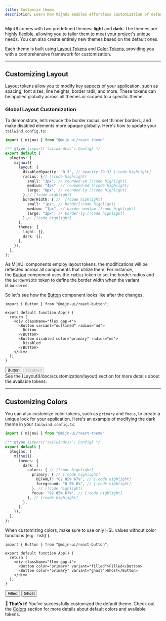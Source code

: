 ```yaml
---
title: Customize theme
description: Learn how MijnUI enables effortless customization of default themes.
---
```



MijnUI comes with two predefined themes: **light** and **dark**. The themes are highly flexible, allowing you to tailor them to meet your project's unique needs. You can also create entirely new themes based on the default ones.

Each theme is built using [Layout Tokens](/docs/customization/layout) and [Color Tokens](/docs/customization/colors), providing you with a comprehensive framework for customization.

---

## Customizing Layout

Layout tokens allow you to modify key aspects of your application, such as spacing, font sizes, line heights, border radii, and more. These tokens can be applied globally across all themes or scoped to a specific theme.

### Global Layout Customization

To demonstrate, let’s reduce the border radius, set thinner borders, and make disabled elements more opaque globally. Here's how to update your `tailwind.config.ts`:

```ts title="tailwind.config.ts"
import { mijnui } from "@mijn-ui/react-theme"

/** @type {import('tailwindcss').Config} */
export default {
  plugins: [
    mijnui({
      layout: {
        disabledOpacity: "0.3", // opacity-[0.3] [!code highlight]
        radius: {// [!code highlight]
          small: "2px", // rounded-sm [!code highlight]
          medium: "4px", // rounded-md [!code highlight]
          large: "6px", // rounded-lg [!code highlight]
        },// [!code highlight]
        borderWidth: { //  [!code highlight]
          small: "1px", // border[!code highlight]
          medium: "1px", // border-medium [!code highlight]
          large: "2px", // border-lg [!code highlight]
        },// [!code highlight]
      },
      themes: {
        light: {},
        dark: {},
      },
    }),
  ],
};
```

As MijnUI components employ layout tokens, the modifications will be reflected across all components that utilize them. For instance, the [Button](/docs/components/button) component uses the `radius` token to set the border radius and the `borderWidth` token to define the border width when the variant is `bordered`.

So let's see how the [Button](/docs/components/button) component looks like after the changes.

```tsx
import { Button } from "@mijn-ui/react-button";

export default function App() {
  return (
    <div className="flex gap-4">
      <Button variant="outlined" radius="md">
        Button
      </Button>
      <Button disabled color="primary" radius="md">
        Disabled
      </Button>
    </div>
  );
}
```

<PreviewWrapper className="min-h-28">
  <div className="flex gap-4">
    <Button variant="outlined" className="rounded-[4px] border-[1px]">
      Button
    </Button>
    <Button disabled color="primary" className="rounded-[4px] opacity-30">
      Disabled
    </Button>
  </div>
</PreviewWrapper>

<Alert className="mt-6">
See the [Layout](/docs/customization/layout) section for more details about the available tokens.
</Alert>

---

## Customizing Colors

You can also customize color tokens, such as `primary` and `focus`, to create a unique look for your application. Here's an example of modifying the dark theme in your `tailwind.config.ts`:

```ts title="tailwind.config.ts"
import { mijnui } from "@mijn-ui/react-theme"

/** @type {import('tailwindcss').Config} */
export default {
  plugins: [
    mijnui({
      themes: {
        dark: {
          colors: { // [!code highlight]
            primary: { // [!code highlight]
              DEFAULT: "82 85% 67%", // [!code highlight]
              foreground: "0 0% 0%", // [!code highlight]
            }, // [!code highlight]
            focus: "82 85% 67%", // [!code highlight]
          }, // [!code highlight]
        },
      },
    }),
  ],
};
```

<Alert title="Important:" color="danger" >
  When customizing colors, make sure to use only HSL values without color functions (e.g: `hsl()`).
</Alert>

```tsx
import { Button } from "@mijn-ui/react-button";

export default function App() {
  return (
    <div className="flex gap-4">
      <Button color="primary" variant="filled">Filled</Button>
      <Button color="primary" variant="ghost">Ghost</Button>
    </div>
  );
}
```

<PreviewWrapper className="min-h-28">
  <div className="flex gap-4">
    <Button className="rounded-[4px] bg-[#BEF264] text-[#000000] data-[focus-visible=true]:outline-[#BEF264]">
      Filled
    </Button>
    <Button variant="ghost" className="rounded-[4px] border-[1px] border-[#BEF264] hover:!bg-[#BEF264] hover:!text-[#000000] data-[focus-visible=true]:outline-[#BEF264]">
      Ghost
    </Button>
  </div> 
</PreviewWrapper>

**🎉 That’s it!** You’ve successfully customized the default theme. Check out the [Colors](/docs/customization/colors) section for more details about default colors and available tokens.